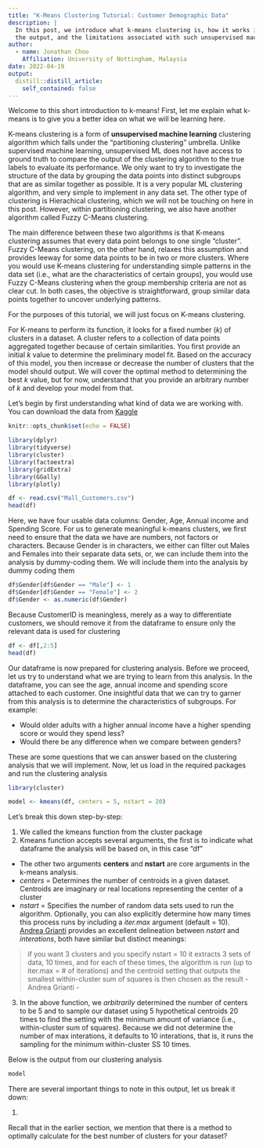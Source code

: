 ```yaml
---
title: "K-Means Clustering Tutorial: Customer Demographic Data"
description: |
  In this post, we introduce what k-means clustering is, how it works in R, how to interpret
  the output, and the limitations associated with such unsupervised machine learning modelling
author:
  - name: Jonathan Choo
    Affiliation: University of Nottingham, Malaysia
date: 2022-04-19
output:
  distill::distill_article:
    self_contained: false
---
```


Welcome to this short introduction to k-means! First, let me explain what k-means is to give you a better idea on what we will be learning here. 

K-means clustering is a form of **unsupervised machine learning** clustering algorithm which falls under the "partitioning clustering" umbrella. Unlike supervised machine learning, unsupervised ML does not have access to ground truth to compare the output of the clustering algorithm to the true labels to evaluate its performance. We only want to try to investigate the structure of the data by grouping the data points into distinct subgroups that are as similar together as possible. It is a very popular ML clustering algorithm, and very simple to implement in any data set. The other type of clustering is Hierachical clustering, which we will not be touching on here in this post. However, within partitioning clustering, we also have another algorithm called Fuzzy C-Means clustering. 

The main difference between these two algorithms is that K-means clustering assumes that every data point belongs to one single "cluster". Fuzzy C-Means clustering, on the other hand, relaxes this assumption and provides leeway for some data points to be in two or more clusters. Where you would use K-means clustering for understanding simple patterns in the data set (i.e., what are the characteristics of certain groups), you would use Fuzzy C-Means clustering when the group membership criteria are not as clear cut. In both cases, the objective is straightforward, group similar data points together to uncover underlying patterns.

For the purposes of this tutorial, we will just focus on K-means clustering.

For K-means to perform its function, it looks for a fixed number (*k*) of clusters in a dataset. A cluster refers to a collection of data points aggregated together because of certain similarities. You first provide an initial *k* value to determine the preliminary model fit. Based on the accuracy of this model, you then increase or decrease the number of clusters that the model should output. We will cover the optimal method to determining the best *k* value, but for now, understand that you provide an arbitrary number of *k* and develop your model from that.

Let's begin by first understanding what kind of data we are working with. You can download the data from [Kaggle](https://www.kaggle.com/datasets/vjchoudhary7/customer-segmentation-tutorial-in-python)

```r
knitr::opts_chunk$set(echo = FALSE)

library(dplyr)
library(tidyverse)
library(cluster)
library(factoextra)
library(gridExtra)
library(GGally)
library(plotly)

```


```r
df <- read.csv("Mall_Customers.csv")
head(df)
```

Here, we have four usable data columns: Gender, Age, Annual income and Spending Score. For us to generate meaningful k-means clusters, we first need to ensure that the data we have are numbers, not factors or characters. Because Gender is in characters, we either can filter out Males and Females into their separate data sets, or, we can include them into the analysis by dummy-coding them. We will include them into the analysis by dummy coding them

```r
df$Gender[df$Gender == "Male"] <- 1
df$Gender[df$Gender == "Female"] <- 2
df$Gender <- as.numeric(df$Gender)
```
Because CustomerID is meaningless, merely as a way to differentiate customers, we should remove it from the dataframe to ensure only the relevant data is used for clustering

```r
df <- df[,2:5]
head(df)
```

Our dataframe is now prepared for clustering analysis. Before we proceed, let us try to understand what we are trying to learn from this analysis. In the dataframe, you can see the age, annual income and spending score attached to each customer. One insightful data that we can try to garner from this analysis is to determine the characteristics of subgroups. For example:

* Would older adults with a higher annual income have a higher spending score or would they spend less? 
* Would there be any difference when we compare between genders? 

These are some questions that we can answer based on the clustering analysis that we will implement. Now, let us load in the required packages and run the clustering analysis

```r
library(cluster)

model <- kmeans(df, centers = 5, nstart = 20)

```

Let's break this down step-by-step:

1. We called the kmeans function from the cluster package
2. Kmeans function accepts several arguments, the first is to indicate what dataframe the analysis will be based on, in this case "df"
 + The other two arguments **centers** and **nstart** are core arguments in the k-means analysis. 
 + *centers* = Determines the number of centroids in a given dataset. Centroids are imaginary or real locations representing the center of a cluster
 + *nstart* = Specifies the number of random data sets used to run the algorithm. Optionally, you can also explicitly determine how many times this process runs by including a *iter.max* argument (default = 10). [Andrea Grianti](https://andrea-grianti.medium.com/kmeans-parameters-in-rstudio-explained-c493ec5a05df) provides an excellent delineation between *nstart* and *interations*, both have similar but distinct meanings:
 
 >if you want 3 clusters and you specify nstart = 10 it extracts 3 sets of data, 10 times, and for each of these times, the algorithm is run (up to iter.max = # of iterations) and the centroid setting that outputs the smallest within-cluster sum of squares is then chosen as the result - Andrea Grianti -
 
3. In the above function, we *arbitrarily* determined the number of centers to be 5 and to sample our dataset using 5 hypothetical centroids 20 times to find the setting with the minimum amount of variance (i.e., within-cluster sum of squares). Because we did not determine the number of max interations, it defaults to 10 interations, that is, it runs the sampling for the minimum within-cluster SS 10 times.

Below is the output from our clustering analysis

```r
model

```

There are several important things to note in this output, let us break it down:

1. 

Recall that in the earlier section, we mention that there is a method to optimally calculate for the best number of clusters for your dataset? 